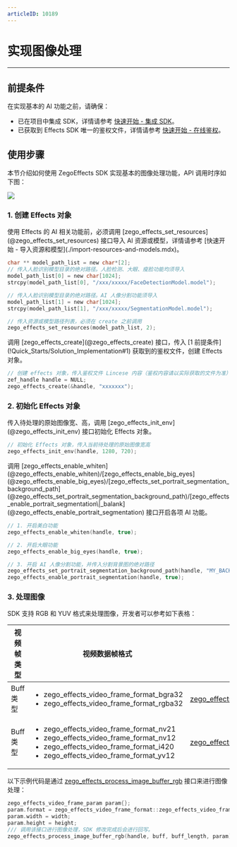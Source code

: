```yaml
---
articleID: 10189
---
```


# 实现图像处理

---

## 前提条件

在实现基本的 AI 功能之前，请确保：

- 已在项目中集成 SDK，详情请参考 [快速开始 - 集成 SDK](./import-the-sdk.mdx)。
- 已获取到 Effects SDK 唯一的鉴权文件，详情请参考 [快速开始 - 在线鉴权](./online-authentication.mdx)。


## 使用步骤

本节介绍如何使用 ZegoEffects SDK 实现基本的图像处理功能，API 调用时序如下图：

<Frame width="auto" height="auto">
  <img src="https://doc-media.zego.im/sdk-doc/Pics/AI_Vision/QuickStarts/Implemention_Windows_zh.png" />
</Frame>

### 1. 创建 Effects 对象

<Steps>
<Step title="传入 AI 资源或模型">
使用 Effects 的 AI 相关功能前，必须调用 [zego_effects_set_resources](@zego_effects_set_resources) 接口导入 AI 资源或模型，详情请参考 [快速开始 - 导入资源和模型](./import-resources-and-models.mdx)。

```c
char ** model_path_list = new char*[2];
// 传入人脸识别模型目录的绝对路径。人脸检测、大眼、瘦脸功能均须导入
model_path_list[0] = new char[1024];
strcpy(model_path_list[0], "/xxx/xxxxx/FaceDetectionModel.model");

// 传入人脸识别模型目录的绝对路径。AI 人像分割功能须导入
model_path_list[1] = new char[1024];
strcpy(model_path_list[1], "/xxx/xxxxx/SegmentationModel.model");

// 传入资源或模型路径列表，必须在 create 之前调用
zego_effects_set_resources(model_path_list, 2);   
```
</Step>
<Step title="创建 Effects 对象">
调用 [zego_effects_create](@zego_effects_create) 接口，传入 [1 前提条件](!Quick_Starts/Solution_Implementation#1) 获取到的鉴权文件，创建 Effects 对象。

```c
// 创建 effects 对象，传入鉴权文件 Lincese 内容（鉴权内容请以实际获取的文件为准）
zef_handle handle = NULL;
zego_effects_create(&handle, "xxxxxxx");   
```
</Step>
</Steps>    

### 2. 初始化 Effects 对象

<Steps>
<Step title="初始化 Effects 对象">
传入待处理的原始图像宽、高，调用 [zego_effects_init_env](@zego_effects_init_env) 接口初始化 Effects 对象。

```c
// 初始化 Effects 对象，传入当前待处理的原始图像宽高
zego_effects_init_env(handle, 1280, 720);
```
</Step>
<Step title="开启 AI 功能">
调用 [zego_effects_enable_whiten](@zego_effects_enable_whiten)/[zego_effects_enable_big_eyes](@zego_effects_enable_big_eyes)/[zego_effects_set_portrait_segmentation_background_path](@zego_effects_set_portrait_segmentation_background_path)/[zego_effects_enable_portrait_segmentation\|_balank](@zego_effects_enable_portrait_segmentation) 接口开启各项 AI 功能。

```c
// 1. 开启美白功能
zego_effects_enable_whiten(handle, true);

// 2. 开启大眼功能
zego_effects_enable_big_eyes(handle, true);

// 3. 开启 AI 人像分割功能，并传入分割背景图的绝对路径
zego_effects_set_portrait_segmentation_background_path(handle, "MY_BACKGROUND_PATH", zego_effects_scale_mode_aspect_fill);
zego_effects_enable_portrait_segmentation(handle, true);
```
</Step>
</Steps>

### 3. 处理图像

SDK 支持 RGB 和 YUV 格式来处理图像，开发者可以参考如下表格：

| 视频帧类型 | 视频数据帧格式 | 处理数据接口 |
|---|---|---|
|Buff 类型| <ul><li>zego_effects_video_frame_format_bgra32</li><li>zego_effects_video_frame_format_rgba32</li></ul>|[zego_effects_process_image_buffer_rgb](@zego_effects_process_image_buffer_rgb)|
|Buff 类型| <ul><li>zego_effects_video_frame_format_nv21</li><li>zego_effects_video_frame_format_nv12</li><li>zego_effects_video_frame_format_i420</li><li>zego_effects_video_frame_format_yv12</li></ul>|[zego_effects_process_image_buffer_yuv](@zego_effects_process_image_buffer_yuv) |

以下示例代码是通过 [zego_effects_process_image_buffer_rgb](@zego_effects_process_image_buffer_rgb) 接口来进行图像处理：

```c
zego_effects_video_frame_param param{};
param.format = zego_effects_video_frame_format::zego_effects_video_frame_format_rgba32;
param.width = width;
param.height = height;
/// 调用该接口进行图像处理，SDK 修改完成后会进行回写。
zego_effects_process_image_buffer_rgb(handle, buff, buff_length, param);
```

